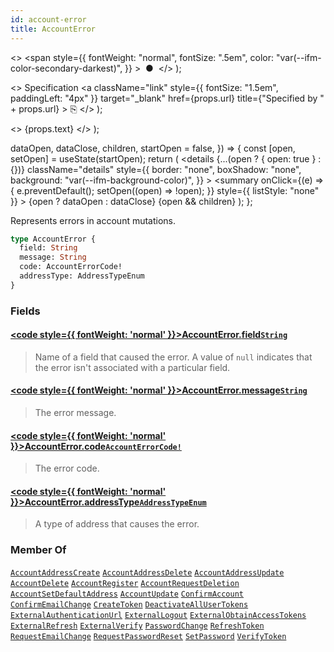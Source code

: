 ```yaml
---
id: account-error
title: AccountError
---
```


  <>
    <span
      style={{
        fontWeight: "normal",
        fontSize: ".5em",
        color: "var(--ifm-color-secondary-darkest)",
      }}
    >
      &nbsp;●&nbsp;
    </span>
  </>
);

  <>
    Specification
    <a
      className="link"
      style={{ fontSize: "1.5em", paddingLeft: "4px" }}
      target="\_blank"
      href={props.url}
      title={"Specified by " + props.url}
    >
      ⎘
    </a>
  </>
);

  <>
    <span className={props.class}>{props.text}</span>
  </>
);


  dataOpen,
  dataClose,
  children,
  startOpen = false,
}) => {
  const [open, setOpen] = useState(startOpen);
  return (
    <details
      {...(open ? { open: true } : {})}
      className="details"
      style={{
        border: "none",
        boxShadow: "none",
        background: "var(--ifm-background-color)",
      }}
    >
      <summary
        onClick={(e) => {
          e.preventDefault();
          setOpen((open) => !open);
        }}
        style={{ listStyle: "none" }}
      >
        {open ? dataOpen : dataClose}
      </summary>
      {open && children}
    </details>
  );
};

Represents errors in account mutations.

```graphql
type AccountError {
  field: String
  message: String
  code: AccountErrorCode!
  addressType: AddressTypeEnum
}
```

### Fields

#### [<code style={{ fontWeight: 'normal' }}>AccountError.<b>field</b></code>](#)<Bullet />[`String`](../../../api-storefront/miscellaneous/scalars/string) <Badge class="badge badge--secondary" text="scalar"/> <Badge class="badge badge--secondary" text="miscellaneous"/>

> Name of a field that caused the error. A value of `null` indicates that the error isn't associated with a particular field.

#### [<code style={{ fontWeight: 'normal' }}>AccountError.<b>message</b></code>](#)<Bullet />[`String`](../../../api-storefront/miscellaneous/scalars/string) <Badge class="badge badge--secondary" text="scalar"/> <Badge class="badge badge--secondary" text="miscellaneous"/>

> The error message.

#### [<code style={{ fontWeight: 'normal' }}>AccountError.<b>code</b></code>](#)<Bullet />[`AccountErrorCode!`](../../../api-storefront/users/enums/account-error-code) <Badge class="badge badge--secondary" text="non-null"/> <Badge class="badge badge--secondary" text="enum"/> <Badge class="badge badge--secondary" text="users"/>

> The error code.

#### [<code style={{ fontWeight: 'normal' }}>AccountError.<b>addressType</b></code>](#)<Bullet />[`AddressTypeEnum`](../../../api-storefront/miscellaneous/enums/address-type-enum) <Badge class="badge badge--secondary" text="enum"/> <Badge class="badge badge--secondary" text="miscellaneous"/>

> A type of address that causes the error.

### Member Of

[`AccountAddressCreate`](../../../api-storefront/users/objects/account-address-create) <Badge class="badge badge--secondary" text="object"/><Bullet />[`AccountAddressDelete`](../../../api-storefront/users/objects/account-address-delete) <Badge class="badge badge--secondary" text="object"/><Bullet />[`AccountAddressUpdate`](../../../api-storefront/users/objects/account-address-update) <Badge class="badge badge--secondary" text="object"/><Bullet />[`AccountDelete`](../../../api-storefront/users/objects/account-delete) <Badge class="badge badge--secondary" text="object"/><Bullet />[`AccountRegister`](../../../api-storefront/users/objects/account-register) <Badge class="badge badge--secondary" text="object"/><Bullet />[`AccountRequestDeletion`](../../../api-storefront/users/objects/account-request-deletion) <Badge class="badge badge--secondary" text="object"/><Bullet />[`AccountSetDefaultAddress`](../../../api-storefront/users/objects/account-set-default-address) <Badge class="badge badge--secondary" text="object"/><Bullet />[`AccountUpdate`](../../../api-storefront/users/objects/account-update) <Badge class="badge badge--secondary" text="object"/><Bullet />[`ConfirmAccount`](../../../api-storefront/users/objects/confirm-account) <Badge class="badge badge--secondary" text="object"/><Bullet />[`ConfirmEmailChange`](../../../api-storefront/users/objects/confirm-email-change) <Badge class="badge badge--secondary" text="object"/><Bullet />[`CreateToken`](../../../api-storefront/authentication/objects/create-token) <Badge class="badge badge--secondary" text="object"/><Bullet />[`DeactivateAllUserTokens`](../../../api-storefront/authentication/objects/deactivate-all-user-tokens) <Badge class="badge badge--secondary" text="object"/><Bullet />[`ExternalAuthenticationUrl`](../../../api-storefront/authentication/objects/external-authentication-url) <Badge class="badge badge--secondary" text="object"/><Bullet />[`ExternalLogout`](../../../api-storefront/authentication/objects/external-logout) <Badge class="badge badge--secondary" text="object"/><Bullet />[`ExternalObtainAccessTokens`](../../../api-storefront/authentication/objects/external-obtain-access-tokens) <Badge class="badge badge--secondary" text="object"/><Bullet />[`ExternalRefresh`](../../../api-storefront/authentication/objects/external-refresh) <Badge class="badge badge--secondary" text="object"/><Bullet />[`ExternalVerify`](../../../api-storefront/authentication/objects/external-verify) <Badge class="badge badge--secondary" text="object"/><Bullet />[`PasswordChange`](../../../api-storefront/users/objects/password-change) <Badge class="badge badge--secondary" text="object"/><Bullet />[`RefreshToken`](../../../api-storefront/authentication/objects/refresh-token) <Badge class="badge badge--secondary" text="object"/><Bullet />[`RequestEmailChange`](../../../api-storefront/users/objects/request-email-change) <Badge class="badge badge--secondary" text="object"/><Bullet />[`RequestPasswordReset`](../../../api-storefront/users/objects/request-password-reset) <Badge class="badge badge--secondary" text="object"/><Bullet />[`SetPassword`](../../../api-storefront/users/objects/set-password) <Badge class="badge badge--secondary" text="object"/><Bullet />[`VerifyToken`](../../../api-storefront/authentication/objects/verify-token) <Badge class="badge badge--secondary" text="object"/>
